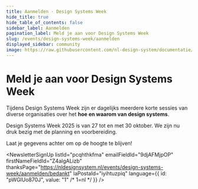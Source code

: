 ```yaml
---
title: Aanmelden · Design Systems Week
hide_title: true
hide_table_of_contents: false
sidebar_label: Aanmelden
pagination_label: Meld je aan voor Design Systems Week
slug: /events/design-systems-week/aanmelden
displayed_sidebar: community
image: https://raw.githubusercontent.com/nl-design-system/documentatie/assets/community-design-systems-week-2025.png
---
```



# Meld je aan voor Design Systems Week

Tijdens Design Systems Week zijn er dagelijks meerdere korte sessies van diverse organisaties over het **hoe en waarom van design systems**.

Design Systems Week 2025 is van 27 tot en met 30 oktober. We zijn nu druk bezig met de planning en voorbereiding.

Laat je gegevens achter om op de hoogte te blijven!

<NewsletterSignUp
  listId="pcqhthkfma"
  emailFieldId="9djAFMjpOP"
  firstNameFieldId="Z4algALizb"
  thanksPage="https://nldesignsystem.nl/events/design-systems-week/aanmelden/bedankt"
  laPostaId="iyihtuzpiq"
  language={{ id: "pWGlUo870J", value: "1" /* 1=nl */ }}
/>
